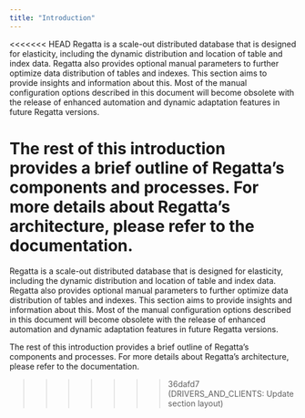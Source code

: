 ---
title: "Introduction"
---

<<<<<<< HEAD
Regatta is a scale-out distributed database that is designed for elasticity, including the dynamic distribution and location of table and index data. Regatta also provides optional manual parameters to further optimize data distribution of tables and indexes. This section aims to provide insights and information about this. Most of the manual configuration options described in this document will become obsolete with the release of enhanced automation and dynamic adaptation features in future Regatta versions.

The rest of this introduction provides a brief outline of Regatta’s components and processes. For more details about Regatta’s architecture, please refer to the documentation.
=======
Regatta is a scale-out distributed database that is designed for elasticity, including the dynamic distribution and location of table and index data.  Regatta also provides optional manual parameters to further optimize data distribution of tables and indexes.  This section aims to provide insights and information about this.  Most of the manual configuration options described in this document will become obsolete with the release of enhanced automation and dynamic adaptation features in future Regatta versions.

The rest of this introduction provides a brief outline of Regatta’s components and processes.  For more details about Regatta’s architecture, please refer to the documentation.
>>>>>>> 36dafd7 (DRIVERS_AND_CLIENTS: Update section layout)
